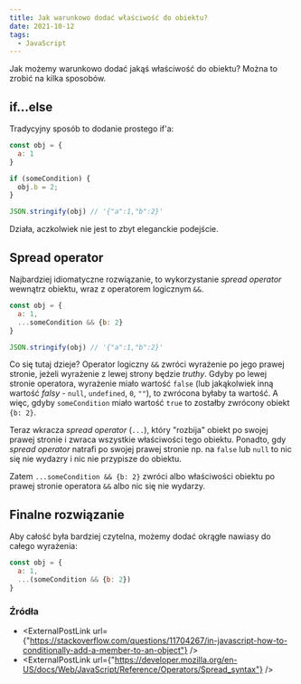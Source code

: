 ```yaml
---
title: Jak warunkowo dodać właściwość do obiektu?
date: 2021-10-12
tags:
  - JavaScript
---
```



Jak możemy warunkowo dodać jakąś właściwość do obiektu?
Można to zrobić na kilka sposobów.

## if...else

Tradycyjny sposób to dodanie prostego if'a:

```js
const obj = {
  a: 1
}

if (someCondition) {
  obj.b = 2;
}

JSON.stringify(obj) // '{"a":1,"b":2}'
```

Działa, aczkolwiek nie jest to zbyt eleganckie podejście.

## Spread operator

Najbardziej idiomatyczne rozwiązanie, to wykorzystanie *spread operator* wewnątrz obiektu, wraz z operatorem logicznym `&&`.

```js
const obj = {
  a: 1,
  ...someCondition && {b: 2}
}

JSON.stringify(obj) // '{"a":1,"b":2}'
```

Co się tutaj dzieje?
Operator logiczny `&&` zwróci wyrażenie po jego prawej stronie, jeżeli wyrażenie z lewej strony będzie *truthy*.
Gdyby po lewej stronie operatora, wyrażenie miało wartość `false` (lub jakąkolwiek inną wartość *falsy* - `null`, `undefined`, `0`, `""`), to zwrócona byłaby ta wartość.
A więc, gdyby `someCondition` miało wartość `true` to zostałby zwrócony obiekt `{b: 2}`.

Teraz wkracza *spread operator* (`...`), który "rozbija" obiekt po swojej prawej stronie i zwraca wszystkie właściwości tego obiektu.
Ponadto, gdy *spread operator* natrafi po swojej prawej stronie np. na `false` lub `null` to nic się nie wydazry i nic nie przypisze do obiektu.

Zatem `...someCondition && {b: 2}` zwróci albo właściwości obiektu po prawej stronie operatora `&&` albo nic się nie wydarzy.

## Finalne rozwiązanie

Aby całość była bardziej czytelna, możemy dodać okrągłe nawiasy do całego wyrażenia:

```js
const obj = {
  a: 1,
  ...(someCondition && {b: 2})
}
```

### Źródła
- <ExternalPostLink url={"https://stackoverflow.com/questions/11704267/in-javascript-how-to-conditionally-add-a-member-to-an-object"} />
- <ExternalPostLink url={"https://developer.mozilla.org/en-US/docs/Web/JavaScript/Reference/Operators/Spread_syntax"} />
